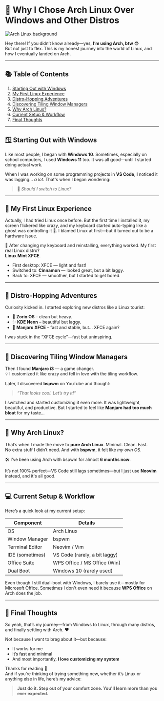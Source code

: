 # 🌟 Why I Chose Arch Linux Over Windows and Other Distros

![Arch Linux background](https://www.pixelstalk.net/wp-content/uploads/2016/10/Free-Arch-Linux-Image.png)

Hey there! If you didn’t know already—yes, **I’m using Arch, btw** 😎  
But not just to flex. This is my honest journey into the world of Linux, and how I eventually landed on Arch.

---

## 📚 Table of Contents

1. [Starting Out with Windows](#-starting-out-with-windows)
2. [My First Linux Experience](#-my-first-linux-experience)
3. [Distro-Hopping Adventures](#-distro-hopping-adventures)
4. [Discovering Tiling Window Managers](#-discovering-tiling-window-managers)
5. [Why Arch Linux?](#-why-arch-linux)
6. [Current Setup & Workflow](#-current-setup--workflow)
7. [Final Thoughts](#-final-thoughts)

---

## 🪟 Starting Out with Windows

Like most people, I began with **Windows 10**. Sometimes, especially on school computers, I used **Windows 11** too. It was all good—until I started doing actual work.

When I was working on some programming projects in **VS Code**, I noticed it was lagging... *a lot*. That's when I began wondering:

> 💭 *Should I switch to Linux?*

---

## 🧪 My First Linux Experience

Actually, I had tried Linux once before. But the first time I installed it, my screen flickered like crazy, and my keyboard started auto-typing like a ghost was controlling it 👻. I blamed Linux at first—but it turned out to be a hardware issue.

🔧 After changing my keyboard and reinstalling, everything worked. My first real Linux distro?  
**Linux Mint XFCE**.

- First desktop: XFCE — light and fast!
- Switched to: **Cinnamon** — looked great, but a bit laggy.
- Back to: XFCE — smoother, but I started to get bored.

---

## 🧭 Distro-Hopping Adventures

Curiosity kicked in. I started exploring new distros like a Linux tourist:

- 🧊 **Zorin OS** – clean but heavy.
- ✨ **KDE Neon** – beautiful but laggy.
- 🌲 **Manjaro XFCE** – fast and stable, but... XFCE again?

I was stuck in the “XFCE cycle”—fast but uninspiring.

---

## 🔲 Discovering Tiling Window Managers

Then I found **Manjaro i3** — a game changer.  
💡 I customized it like crazy and fell in love with the tiling workflow.

Later, I discovered **bspwm** on YouTube and thought:  
> *“That looks cool. Let’s try it!”*

I switched and started customizing it even more. It was lightweight, beautiful, and productive. But I started to feel like **Manjaro had too much bloat** for my taste...

---

## 🐧 Why Arch Linux?

That’s when I made the move to **pure Arch Linux**. Minimal. Clean. Fast.  
No extra stuff I didn’t need. And with **bspwm**, it felt like *my own OS*.

🛠️ I've been using Arch with bspwm for almost **6 months now**.

It’s not 100% perfect—VS Code still lags sometimes—but I just use **Neovim** instead, and it's all good.

---

## 💻 Current Setup & Workflow

Here’s a quick look at my current setup:

| Component          | Details                      |
|--------------------|------------------------------|
| OS                 | Arch Linux                   |
| Window Manager     | bspwm                        |
| Terminal Editor    | Neovim / Vim                 |
| IDE (sometimes)    | VS Code (rarely, a bit laggy)|
| Office Suite       | WPS Office / MS Office (Win) |
| Dual Boot          | Windows 10 (rarely used)     |

Even though I still dual-boot with Windows, I barely use it—mostly for Microsoft Office. Sometimes I don't even need it because **WPS Office** on Arch does the job.

---

## 🧠 Final Thoughts

So yeah, that’s my journey—from Windows to Linux, through many distros, and finally settling with Arch. ❤️

Not because I want to brag about it—but because:

- It works for me
- It’s fast and minimal
- And most importantly, **I love customizing my system**

Thanks for reading 🙏  
And if you’re thinking of trying something new, whether it’s Linux or anything else in life, here’s my advice:

> **Just do it. Step out of your comfort zone. You'll learn more than you ever expected.**
